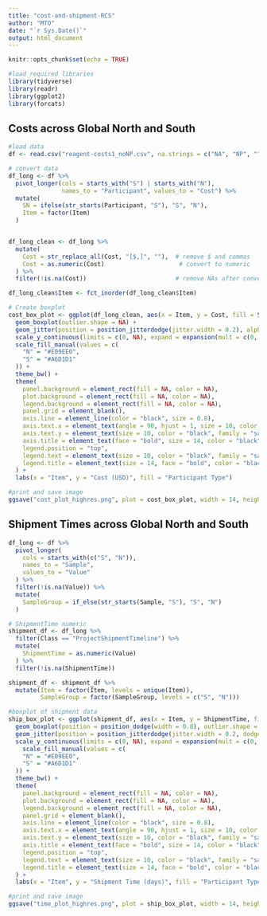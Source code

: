 ---
title: "cost-and-shipment-RCS"
author: "MTO"
date: "`r Sys.Date()`"
output: html_document
---

```{r setup, include=FALSE}
knitr::opts_chunk$set(echo = TRUE)

#load required libraries
library(tidyverse)
library(readr)
library(ggplot2)
library(forcats)
```

## Costs across Global North and South


```{r r-data-cleaning}

#load data
df <- read.csv("reagent-costs1_noNP.csv", na.strings = c("NA", "NP", ""))

# convert data
df_long <- df %>%
  pivot_longer(cols = starts_with("S") | starts_with("N"),
               names_to = "Participant", values_to = "Cost") %>%
  mutate(
    SN = ifelse(str_starts(Participant, "S"), "S", "N"),
    Item = factor(Item) 
  )


df_long_clean <- df_long %>%
  mutate(
    Cost = str_replace_all(Cost, "[$,]", ""),  # remove $ and commas
    Cost = as.numeric(Cost)                     # convert to numeric
  ) %>%
  filter(!is.na(Cost))                         # remove NAs after conversion

```

```{r cb, include = TRUE, fig.width=14, fig.height=8}
df_long_clean$Item <- fct_inorder(df_long_clean$Item)

# Create boxplot
cost_box_plot <- ggplot(df_long_clean, aes(x = Item, y = Cost, fill = SN, group = interaction(Item, SN))) +
  geom_boxplot(outlier.shape = NA) +
  geom_jitter(position = position_jitterdodge(jitter.width = 0.2), alpha = 0.4, size = 1) +
  scale_y_continuous(limits = c(0, NA), expand = expansion(mult = c(0, 0.05))) +
  scale_fill_manual(values = c(
    "N" = "#E09EE0",  
    "S" = "#A6D1D1"
  )) +
  theme_bw() +
  theme(
    panel.background = element_rect(fill = NA, color = NA),
    plot.background = element_rect(fill = NA, color = NA),
    legend.background = element_rect(fill = NA, color = NA),
    panel.grid = element_blank(),
    axis.line = element_line(color = "black", size = 0.8),
    axis.text.x = element_text(angle = 90, hjust = 1, size = 10, color = "black", family = "sans"),
    axis.text.y = element_text(size = 10, color = "black", family = "sans"),
    axis.title = element_text(face = "bold", size = 14, color = "black", family = "sans"),
    legend.position = "top",
    legend.text = element_text(size = 10, color = "black", family = "sans"),
    legend.title = element_text(size = 14, face = "bold", color = "black", family = "sans")
  ) +
  labs(x = "Item", y = "Cost (USD)", fill = "Participant Type")

#print and save image
ggsave("cost_plot_highres.png", plot = cost_box_plot, width = 14, height = 8, dpi = 600)

```




## Shipment Times across Global North and South

```{r sbox, include = TRUE, fig.width=14, fig.height=8}

df_long <- df %>%
  pivot_longer(
    cols = starts_with(c("S", "N")),
    names_to = "Sample",
    values_to = "Value"
  ) %>%
  filter(!is.na(Value)) %>%
  mutate(
    SampleGroup = if_else(str_starts(Sample, "S"), "S", "N")
  )

# ShipmentTime numeric
shipment_df <- df_long %>%
  filter(Class == "ProjectShipmentTimeline") %>%
  mutate(
    ShipmentTime = as.numeric(Value)
  ) %>%
  filter(!is.na(ShipmentTime))

shipment_df <- shipment_df %>%
  mutate(Item = factor(Item, levels = unique(Item)),
         SampleGroup = factor(SampleGroup, levels = c("S", "N")))

#boxplot of shipment data
ship_box_plot <- ggplot(shipment_df, aes(x = Item, y = ShipmentTime, fill = SampleGroup)) +
  geom_boxplot(position = position_dodge(width = 0.8), outlier.shape = NA) +
  geom_jitter(position = position_jitterdodge(jitter.width = 0.2, dodge.width = 0.8), alpha = 0.4, size = 1) +
  scale_y_continuous(limits = c(0, NA), expand = expansion(mult = c(0, 0.05))) +
    scale_fill_manual(values = c(
    "N" = "#E09EE0", 
    "S" = "#A6D1D1"
  )) +
  theme_bw() +
  theme(
    panel.background = element_rect(fill = NA, color = NA),
    plot.background = element_rect(fill = NA, color = NA),
    legend.background = element_rect(fill = NA, color = NA),
    panel.grid = element_blank(),
    axis.line = element_line(color = "black", size = 0.8),
    axis.text.x = element_text(angle = 90, hjust = 1, size = 10, color = "black", family = "sans"),
    axis.text.y = element_text(size = 10, color = "black", family = "sans"),
    axis.title = element_text(face = "bold", size = 14, color = "black", family = "sans"),
    legend.position = "top",
    legend.text = element_text(size = 10, color = "black", family = "sans"),
    legend.title = element_text(size = 14, face = "bold", color = "black", family = "sans")
  ) +
  labs(x = "Item", y = "Shipment Time (days)", fill = "Participant Type")

#print and save image
ggsave("time_plot_highres.png", plot = ship_box_plot, width = 14, height = 8, dpi = 600)

```






